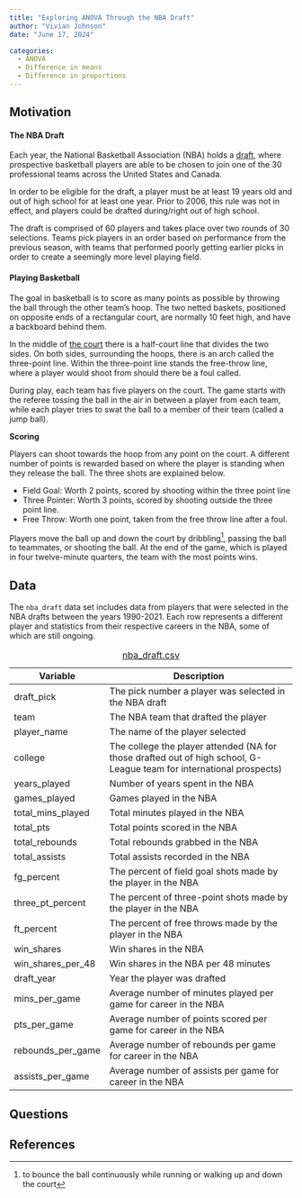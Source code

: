 ```yaml
---
title: "Exploring ANOVA Through the NBA Draft"
author: "Vivian Johnson" 
date: "June 17, 2024" 

categories:
  - ANOVA
  - Difference in means 
  - Difference in proportions
---
```


## Motivation

#### The NBA Draft

Each year, the National Basketball Association (NBA) holds a [draft](https://www.bbc.co.uk/newsround/65997816){target="_blank"}, where prospective basketball players are able to be chosen to join one of the 30 professional teams across the United States and Canada.

In order to be eligible for the draft, a player must be at least 19 years old and out of high school for at least one year. Prior to 2006, this rule was not in effect, and players could be drafted during/right out of high school.

The draft is comprised of 60 players and takes place over two rounds of 30 selections. Teams pick players in an order based on performance from the previous season, with teams that performed poorly getting earlier picks in order to create a seemingly more level playing field.

#### Playing Basketball

The goal in basketball is to score as many points as possible by throwing the ball through the other team's hoop. The two netted baskets, positioned on opposite ends of a rectangular court, are normally 10 feet high, and have a backboard behind them.

In the middle of [the court](https://en.wikipedia.org/wiki/Basketball_court){target="_blank"} there is a half-court line that divides the two sides. On both sides, surrounding the hoops, there is an arch called the three-point line. Within the three-point line stands the free-throw line, where a player would shoot from should there be a foul called.

During play, each team has five players on the court. The game starts with the referee tossing the ball in the air in between a player from each team, while each player tries to swat the ball to a member of their team (called a jump ball).

**Scoring**

Players can shoot towards the hoop from any point on the court. A different number of points is rewarded based on where the player is standing when they release the ball. The three shots are explained below.

-   Field Goal: Worth 2 points, scored by shooting within the three point line
-   Three Pointer: Worth 3 points, scored by shooting outside the three point line.
-   Free Throw: Worth one point, taken from the free throw line after a foul.

Players move the ball up and down the court by dribbling[^1], passing the ball to teammates, or shooting the ball. At the end of the game, which is played in four twelve-minute quarters, the team with the most points wins.

[^1]: to bounce the ball continuously while running or walking up and down the court

## Data

The `nba_draft` data set includes data from players that were selected in the NBA drafts between the years 1990-2021. Each row represents a different player and statistics from their respective careers in the NBA, some of which are still ongoing. 

| Variable          | Description                                                                                                          |
|----------------|--------------------------------------------------------|
| draft_pick        | The pick number a player was selected in the NBA draft                                                               |
| team              | The NBA team that drafted the player                                                                                 |
| player_name       | The name of the player selected                                                                                      |
| college           | The college the player attended (NA for those drafted out of high school, G-League team for international prospects) |
| years_played      | Number of years spent in the NBA                                                                                     |
| games_played      | Games played in the NBA                                                                                              |
| total_mins_played | Total minutes played in the NBA                                                                                      |
| total_pts         | Total points scored in the NBA                                                                                       |
| total_rebounds    | Total rebounds grabbed in the NBA                                                                                    |
| total_assists     | Total assists recorded in the NBA                                                                                    |
| fg_percent        | The percent of field goal shots made by the player in the NBA                                                        |
| three_pt_percent  | The percent of three-point shots made by the player in the NBA                                                       |
| ft_percent        | The percent of free throws made by the player in the NBA                                                             |
| win_shares        | Win shares in the NBA                                                                                                |
| win_shares_per_48 | Win shares in the NBA per 48 minutes                                                                                 |
| draft_year        | Year the player was drafted                                                                                          |
| mins_per_game     | Average number of minutes played per game for career in the NBA                                                      |
| pts_per_game      | Average number of points scored per game for career in the NBA                                                       |
| rebounds_per_game | Average number of rebounds per game for career in the NBA                                                            |
| assists_per_game  | Average number of assists per game for career in the NBA                                                             |

: [nba_draft.csv](stat_289_score/vgjohn/nba_draft_module/Data_Repo_Submission/nba_draft.csv)

## Questions

## References
